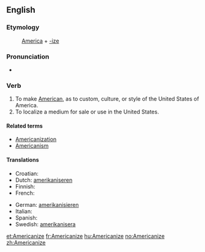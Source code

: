 ==English==

===Etymology===
:[[America]] + [[-ize]]

===Pronunciation===
*{{audio|en-us-Americanize.ogg|Audio (US)}}

===Verb===
{{en-verb|Americaniz|ing}}

# To make [[American]], as to custom, culture, or style of the United States of America.
# To localize a medium for sale or use in the United States.

====Related terms====
* [[Americanization]]
* [[Americanism]]

====Translations====
{{trans-top|to make American}}
* Croatian: {{t-|hr|amerikanizirati}}
* Dutch: [[amerikaniseren]]
* Finnish: {{t-|fi|amerikkalaistaa}}
* French: {{t+|fr|américaniser}}
{{trans-mid}}
* German: [[amerikanisieren]]
* Italian: {{t|it|americanizzare}}
* Spanish: {{t+|es|americanizar}}
* Swedish: [[amerikanisera]]
{{trans-bottom}}

[[et:Americanize]]
[[fr:Americanize]]
[[hu:Americanize]]
[[no:Americanize]]
[[zh:Americanize]]